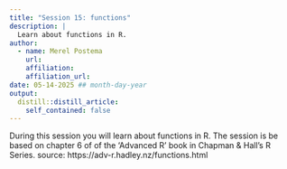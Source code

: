 ```yaml
---
title: "Session 15: functions"
description: |
  Learn about functions in R.
author:
  - name: Merel Postema 
    url:
    affiliation: 
    affiliation_url: 
date: 05-14-2025 ## month-day-year
output:
  distill::distill_article:
    self_contained: false
---
```


During this session you will learn about functions in R.
The session is be based on chapter 6 of of the 'Advanced R' book in Chapman & Hall's R Series.
source: https://adv-r.hadley.nz/functions.html 



